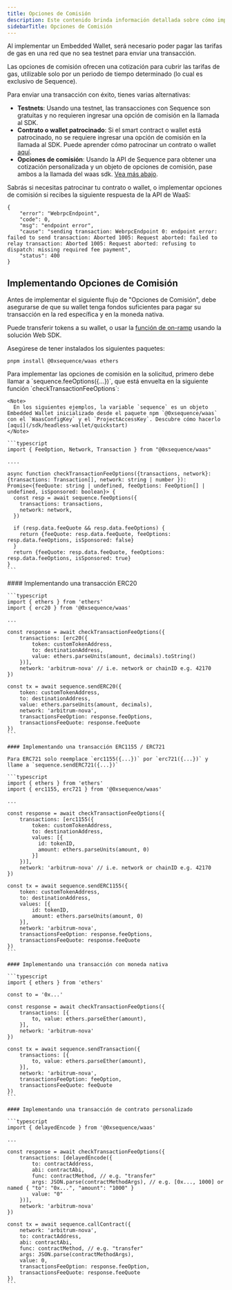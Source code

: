 ```yaml
---
title: Opciones de Comisión
description: Este contenido brinda información detallada sobre cómo implementar Opciones de Comisión para tarifas de gas al enviar transacciones usando un Embedded Wallet con el stack de Sequence.
sidebarTitle: Opciones de Comisión
---
```


Al implementar un Embedded Wallet, será necesario poder pagar las tarifas de gas en una red que no sea testnet para enviar una transacción.

Las opciones de comisión ofrecen una cotización para cubrir las tarifas de gas, utilizable solo por un periodo de tiempo determinado (lo cual es exclusivo de Sequence).

Para enviar una transacción con éxito, tienes varias alternativas:
- **Testnets**: Usando una testnet, las transacciones con Sequence son gratuitas y no requieren ingresar una opción de comisión en la llamada al SDK.
- **Contrato o wallet patrocinado**: Si el smart contract o wallet está patrocinado, no se requiere ingresar una opción de comisión en la llamada al SDK. Puede aprender cómo patrocinar un contrato o wallet [aquí](/solutions/builder/gas-sponsorship.mdx).
- **Opciones de comisión**: Usando la API de Sequence para obtener una cotización personalizada y un objeto de opciones de comisión, pase ambos a la llamada del waas sdk. [Vea más abajo](/sdk/headless-wallet/fee-options#implementing-fee-options).

<Note>
  Sabrás si necesitas patrocinar tu contrato o wallet, o implementar opciones de comisión si recibes la siguiente respuesta de la API de WaaS:

  ```shell
  {
      "error": "WebrpcEndpoint",
      "code": 0,
      "msg": "endpoint error",
      "cause": "sending transaction: WebrpcEndpoint 0: endpoint error: failed to send transaction: Aborted 1005: Request aborted: failed to relay transaction: Aborted 1005: Request aborted: refusing to dispatch: missing required fee payment",
      "status": 400
  }
  ```
</Note>

## Implementando Opciones de Comisión
Antes de implementar el siguiente flujo de "Opciones de Comisión", debe asegurarse de que su wallet tenga fondos suficientes para pagar su transacción en la red específica y en la moneda nativa.

Puede transferir tokens a su wallet, o usar la [función de on-ramp](/sdk/web/guides/on-ramp) usando la solución Web SDK.

Asegúrese de tener instalados los siguientes paquetes:

```shell
pnpm install @0xsequence/waas ethers
```

<Steps>
  <Step title="API generalizada para Opciones de Comisión y Cotización">
    Para implementar las opciones de comisión en la solicitud, primero debe llamar a `sequence.feeOptions({...})`, que está envuelta en la siguiente función `checkTransactionFeeOptions`:

    <Note>
      En los siguientes ejemplos, la variable `sequence` es un objeto Embedded Wallet inicializado desde el paquete npm `@0xsequence/waas` con el `WaasConfigKey` y el `ProjectAccessKey`. Descubre cómo hacerlo [aquí](/sdk/headless-wallet/quickstart)
    </Note>

    ```typescript
    import { FeeOption, Network, Transaction } from "@0xsequence/waas"

    ....

    async function checkTransactionFeeOptions({transactions, network}: {transactions: Transaction[], network: string | number }): Promise<{feeQuote: string | undefined, feeOptions: FeeOption[] | undefined, isSponsored: boolean}> {
      const resp = await sequence.feeOptions({
        transactions: transactions,
        network: network,
      })

      if (resp.data.feeQuote && resp.data.feeOptions) {
        return {feeQuote: resp.data.feeQuote, feeOptions: resp.data.feeOptions, isSponsored: false}
      }
      return {feeQuote: resp.data.feeQuote, feeOptions: resp.data.feeOptions, isSponsored: true}
    }
    ```
  </Step>

  <Step title="Creando Opciones de Comisión y Cotización junto con la transacción">
    #### Implementando una transacción ERC20

    ```typescript
    import { ethers } from 'ethers'
    import { erc20 } from '@0xsequence/waas'

    ...

    const response = await checkTransactionFeeOptions({
        transactions: [erc20({
            token: customTokenAddress,
            to: destinationAddress,
            value: ethers.parseUnits(amount, decimals).toString()
        })],
        network: 'arbitrum-nova' // i.e. network or chainID e.g. 42170 
    })

    const tx = await sequence.sendERC20({
        token: customTokenAddress,
        to: destinationAddress,
        value: ethers.parseUnits(amount, decimals),
        network: 'arbitrum-nova',
        transactionsFeeOption: response.feeOptions,
        transactionsFeeQuote: response.feeQuote
    })
    ```

    #### Implementando una transacción ERC1155 / ERC721

    Para ERC721 solo reemplace `erc1155({...})` por `erc721({...})` y llame a `sequence.sendERC721({...})`

    ```typescript
    import { ethers } from 'ethers'
    import { erc1155, erc721 } from '@0xsequence/waas'

    ...

    const response = await checkTransactionFeeOptions({
        transactions: [erc1155({
            token: customTokenAddress,
            to: destinationAddress,
            values: [{
              id: tokenID,
              amount: ethers.parseUnits(amount, 0)
            }]
        })],
        network: 'arbitrum-nova' // i.e. network or chainID e.g. 42170 
    })

    const tx = await sequence.sendERC1155({
        token: customTokenAddress,
        to: destinationAddress,
        values: [{
            id: tokenID,
            amount: ethers.parseUnits(amount, 0)
        }],
        network: 'arbitrum-nova',
        transactionsFeeOption: response.feeOptions,
        transactionsFeeQuote: response.feeQuote
    })
    ```

    #### Implementando una transacción con moneda nativa

    ```typescript
    import { ethers } from 'ethers'

    const to = '0x...'

    const response = await checkTransactionFeeOptions({
        transactions: [{
            to, value: ethers.parseEther(amount),
        }],
        network: 'arbitrum-nova'
    })

    const tx = await sequence.sendTransaction({
        transactions: [{
            to, value: ethers.parseEther(amount),
        }],
        network: 'arbitrum-nova',
        transactionsFeeOption: feeOption,
        transactionsFeeQuote: feeQuote
    })
    ```

    #### Implementando una transacción de contrato personalizado

    ```typescript
    import { delayedEncode } from '@0xsequence/waas'

    ...

    const response = await checkTransactionFeeOptions({
        transactions: [delayedEncode({
            to: contractAddress,
            abi: contractAbi,
            func: contractMethod, // e.g. "transfer"
            args: JSON.parse(contractMethodArgs), // e.g. [0x..., 1000] or named { "to": "0x...", "amount": "1000" }
            value: "0"
        })],
        network: 'arbitrum-nova'
    })

    const tx = await sequence.callContract({
        network: 'arbitrum-nova',
        to: contractAddress,
        abi: contractAbi,
        func: contractMethod, // e.g. "transfer"
        args: JSON.parse(contractMethodArgs),
        value: 0,
        transactionsFeeOption: response.feeOption,
        transactionsFeeQuote: response.feeQuote
    })
    ```
  </Step>
</Steps>